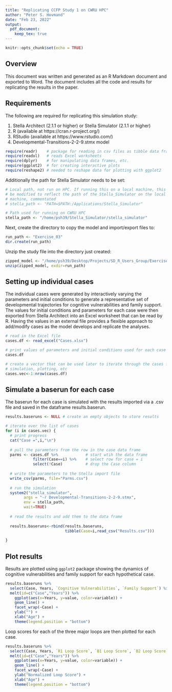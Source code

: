 ```yaml
---
title: "Replicating CCFP Study 1 on CWRU HPC"
author: "Peter S. Hovmand"
date: "Feb 23, 2022"
output:
  pdf_document: 
    keep_tex: true 
---
```


```r
knitr::opts_chunk$set(echo = TRUE)
```

## Overview

This document was written and generated as an R Markdown document and exported to Word. The document includes all the code and results for replicating the results in the paper. 

## Requirements

The following are required for replicating this simulation study:

1. Stella Architect (2.1.1 or higher) or Stella Simulator (2.1.1 or higher)
2. R (available at https://cran.r-project.org/)
3. RStudio (available at https://www.rstudio.com/)
4. Developmental-Transitions-2-2-9.stmx model

```r
require(readr)    # package for reading in csv files as tibble data frame
require(readxl)   # reads Excel worksheets
require(dplyr)    # for manipulating data frames, etc. 
require(ggplot2)  # for creating interactive plots 
require(reshape2) # needed to reshape data for plotting with ggplot2
```

Additionally the path for Stella Simulator needs to be set:

```r
# Local path, not run on HPC. If running this on a local machine, this should
# be modified to reflect the path of the Stella_Simulator on the local 
# machine, commentated
# stella_path <- "PATH=$PATH:/Applications/Stella_Simulator"

# Path used for running on CWRU HPC
stella_path <- "/home/psh39/Stella_Simulator/stella_simulator"
```

Next, create the directory to copy the model and import/export files to:

```r
run_path <- "Exercise_03"
dir.create(run_path)
```

Unzip the study file into the directory just created:

```r
zipped_model <- "/home/psh39/Desktop/Projects/SD_R_Users_Group/Exercise_03/CCFP-Study-1.zip"
unzip(zipped_model, exdir=run_path)
```

## Setting up individual cases

The individual cases were generated by interactively varying the parameters and initial conditions to generate a representative set of developmental trajectories for cognitive vulnerabilities and family support. The values for initial conditions and parameters for each case were then exported from Stella Architect into an Excel worksheet that can be read by R. Having the values in an external file provides a flexible approach to add/modify cases as the model develops and replicate the analyses. 

```r
# read in the Excel file
cases.df <- read_excel("Cases.xlsx")

# print values of parameters and initial conditions used for each case
cases.df

# create a vector that can be used later to iterate through the cases for 
# simulation, plotting, etc
cases.vec<-1:nrow(cases.df) 
```

## Simulate a baserun for each case

The baserun for each case is simulated with the results imported via a .csv file and saved in the dataframe results.baserun. 

```r
results.baseruns <- NULL # create an empty objects to store results

# iterate over the list of cases 
for (i in cases.vec) {
  # print progress
  cat("Case =",i,"\n")
  
  # pull the parameters from the row in the case data frame
  parms <- cases.df %>%            # start wtih the data frame
            filter(Case==i) %>%    # select row for case = i 
            select(!Case)          # drop the Case column
  
  # write the parameters to the Stella import file
  write_csv(parms, file="Parms.csv")
  
  # run the simulation 
  system2("stella_simulator",
        args = "-r Developmental-Transitions-2-2-9.stmx",
        env = stella_path, 
        wait=TRUE)
  
  # read the results and add them to the data frame
  
  results.baseruns<-rbind(results.baseruns, 
                          tibble(Case=i,read_csv("Results.csv")))
  
}

```

## Plot results

Results are plotted using `ggplot2` package showing the dynamics of cognitive vulnerabilities and family support for each hypothetical case. 

```r
results.baseruns %>% 
  select(Case, Years, `Cognitive Vulnerabilities`, `Family Support`) %>%
  melt(id=c("Case","Years")) %>% 
    ggplot(aes(x=Years, y=value, color=variable)) +
    geom_line() +
    facet_wrap(~Case) + 
    ylab("") + 
    xlab("Age") + 
    theme(legend.position = "bottom")
```

Loop scores for each of the three major loops are then plotted for each case. 

```r
results.baseruns %>% 
  select(Case, Years, `R1 Loop Score`, `B1 Loop Score`, `B2 Loop Score`) %>%
  melt(id=c("Case","Years")) %>% 
    ggplot(aes(x=Years, y=value, color=variable)) +
    geom_line() +
    facet_wrap(~Case) + 
    ylab("Normalized Loop Score") + 
    xlab("Age") + 
    theme(legend.position = "bottom")
```

